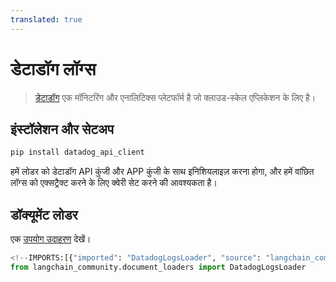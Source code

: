 ```yaml
---
translated: true
---
```


# डेटाडॉग लॉग्स

>[डेटाडॉग](https://www.datadoghq.com/) एक मॉनिटरिंग और एनालिटिक्स प्लेटफॉर्म है जो क्लाउड-स्केल एप्लिकेशन के लिए है।

## इंस्टॉलेशन और सेटअप

```bash
pip install datadog_api_client
```

हमें लोडर को डेटाडॉग API कुंजी और APP कुंजी के साथ इनिशियलाइज़ करना होगा, और हमें वांछित लॉग्स को एक्सट्रैक्ट करने के लिए क्वेरी सेट करने की आवश्यकता है।

## डॉक्यूमेंट लोडर

एक [उपयोग उदाहरण](/docs/integrations/document_loaders/datadog_logs) देखें।

```python
<!--IMPORTS:[{"imported": "DatadogLogsLoader", "source": "langchain_community.document_loaders", "docs": "https://api.python.langchain.com/en/latest/document_loaders/langchain_community.document_loaders.datadog_logs.DatadogLogsLoader.html", "title": "Datadog Logs"}]-->
from langchain_community.document_loaders import DatadogLogsLoader
```
